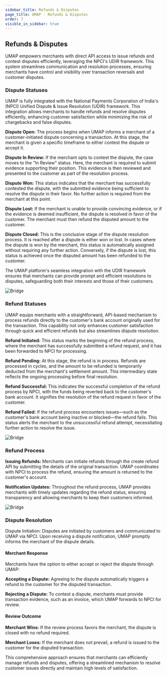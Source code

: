 ```yaml
---
sidebar_title: Refunds & Disputes
page_title: UMAP - Refunds & Disputes
order: 7
visible_in_sidebar: true
---
```


## Refunds & Disputes

UMAP empowers merchants with direct API access to issue refunds and contest disputes efficiently, leveraging the NPCI's UDIR framework. This system streamlines communication and resolution processes, ensuring merchants have control and visibility over transaction reversals and customer disputes.

### Dispute Statuses

UMAP is fully integrated with the National Payments Corporation of India's (NPCI) Unified Dispute & Issue Resolution (UDIR) framework. This integration allows merchants to handle refunds and resolve disputes efficiently, enhancing customer satisfaction while minimizing the risk of chargebacks and false disputes.

**Dispute Open:** The process begins when UMAP informs a merchant of a customer-initiated dispute concerning a transaction. At this stage, the merchant is given a specific timeframe to either contest the dispute or accept it.

**Dispute In Review:** If the merchant opts to contest the dispute, the case moves to the "In Review" status. Here, the merchant is required to submit evidence supporting their position. This evidence is then reviewed and presented to the customer as part of the resolution process.

**Dispute Won:** This status indicates that the merchant has successfully contested the dispute, with the submitted evidence being sufficient to resolve the dispute in their favor. No further action is required from the merchant at this point.

**Dispute Lost:** If the merchant is unable to provide convincing evidence, or if the evidence is deemed insufficient, the dispute is resolved in favor of the customer. The merchant must then refund the disputed amount to the customer.

**Dispute Closed:** This is the conclusive stage of the dispute resolution process. It is reached after a dispute is either won or lost. In cases where the dispute is won by the merchant, this status is automatically assigned without requiring any further action. Conversely, if the dispute is lost, this status is achieved once the disputed amount has been refunded to the customer.

The UMAP platform's seamless integration with the UDIR framework ensures that merchants can provide prompt and efficient resolutions to disputes, safeguarding both their interests and those of their customers.

<img
  src="https://storage.googleapis.com/strapi-assets/latest/dispute-statuses/dispute-statuses.png"
  alt="Bridge"
/>

### Refund Statuses

UMAP equips merchants with a straightforward, API-based mechanism to process refunds directly to the customer's bank account originally used for the transaction. This capability not only enhances customer satisfaction through quick and efficient refunds but also streamlines dispute resolution.

**Refund Initiated:** This status marks the beginning of the refund process, where the merchant has successfully submitted a refund request, and it has been forwarded to NPCI for processing.

**Refund Pending:** At this stage, the refund is in process. Refunds are processed in cycles, and the amount to be refunded is temporarily deducted from the merchant's settlement amount. This intermediary state reflects the ongoing processing before final resolution.

**Refund Successful:** This indicates the successful completion of the refund process by NPCI, with the funds being reverted back to the customer's bank account. It signifies the resolution of the refund request in favor of the customer.

**Refund Failed:** If the refund process encounters issues—such as the customer's bank account being inactive or blocked—the refund fails. This status alerts the merchant to the unsuccessful refund attempt, necessitating further action to resolve the issue.

<img
  src="https://storage.googleapis.com/strapi-assets/latest/refund-statuses/refund-statuses.png"
  alt="Bridge"
/>

### Refund Process

**Issuing Refunds:** Merchants can initiate refunds through the create refund API by submitting the details of the original transaction. UMAP coordinates with NPCI to process the refund, ensuring the amount is returned to the customer's account.

**Notification Updates:** Throughout the refund process, UMAP provides merchants with timely updates regarding the refund status, ensuring transparency and allowing merchants to keep their customers informed.

<img
  src="https://storage.googleapis.com/strapi-assets/latest/refund-process/refund-process.png"
  alt="Bridge"
/>

### Dispute Resolution

Dispute Initiation: Disputes are initiated by customers and communicated to UMAP via NPCI. Upon receiving a dispute notification, UMAP promptly informs the merchant of the dispute details.

#### Merchant Response

Merchants have the option to either accept or reject the dispute through UMAP:

**Accepting a Dispute:** Agreeing to the dispute automatically triggers a refund to the customer for the disputed transaction.

**Rejecting a Dispute:** To contest a dispute, merchants must provide transaction evidence, such as an invoice, which UMAP forwards to NPCI for review.

#### Review Outcome

**Merchant Wins:** If the review process favors the merchant, the dispute is closed with no refund required.

**Merchant Loses:** If the merchant does not prevail, a refund is issued to the customer for the disputed transaction.

This comprehensive approach ensures that merchants can efficiently manage refunds and disputes, offering a streamlined mechanism to resolve customer issues directly and maintain high levels of satisfaction.